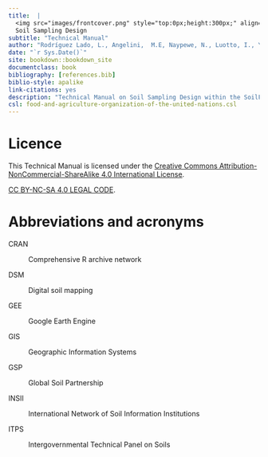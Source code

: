 ```yaml
--- 
title:  |
  <img src="images/frontcover.png" style="top:0px;height:300px;" align="right" />
  Soil Sampling Design
subtitle: "Technical Manual"
author: "Rodríguez Lado, L., Angelini,  M.E, Naypewe, N., Luotto, I., Yigini, Y."
date: "`r Sys.Date()`"
site: bookdown::bookdown_site
documentclass: book
bibliography: [references.bib]
biblio-style: apalike
link-citations: yes
description: "Technical Manual on Soil Sampling Design within the SoilFer Project."
csl: food-and-agriculture-organization-of-the-united-nations.csl
---
```



# Licence {-}

This Technical Manual is licensed under the [Creative Commons Attribution-NonCommercial-ShareAlike 4.0 International License](https://creativecommons.org/licenses/by-nc-sa/4.0/).

[CC BY-NC-SA 4.0 LEGAL CODE](https://creativecommons.org/licenses/by-nc-sa/4.0/legalcode.en).


# Abbreviations and acronyms {-}

CRAN

:   Comprehensive R archive network

DSM

:   Digital soil mapping 

GEE

:   Google Earth Engine

GIS

:   Geographic Information Systems

GSP

:   Global Soil Partnership

INSII

:   International Network of Soil Information Institutions

ITPS

:   Intergovernmental Technical Panel on Soils
